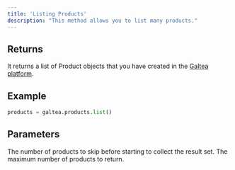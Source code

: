 ```yaml
---
title: 'Listing Products'
description: "This method allows you to list many products."
---
```


## Returns
It returns a list of Product objects that you have created in the [Galtea platform](https://platform.galtea.ai/). 

## Example
```python
products = galtea.products.list()
```

## Parameters
<ResponseField name="offset" type="int">
  The number of products to skip before starting to collect the result set.
</ResponseField>

<ResponseField name="limit" type="int">
  The maximum number of products to return.
</ResponseField>